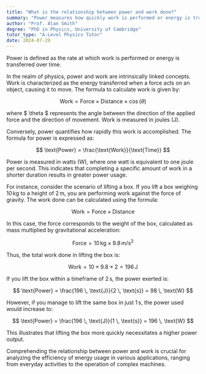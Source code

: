 ```yaml
---
title: "What is the relationship between power and work done?"
summary: "Power measures how quickly work is performed or energy is transferred, indicating the rate of energy conversion or task completion in a given timeframe."
author: "Prof. Alan Smith"
degree: "PhD in Physics, University of Cambridge"
tutor_type: "A-Level Physics Tutor"
date: 2024-07-29
---
```


Power is defined as the rate at which work is performed or energy is transferred over time.

In the realm of physics, power and work are intrinsically linked concepts. Work is characterized as the energy transferred when a force acts on an object, causing it to move. The formula to calculate work is given by:

$$
\text{Work} = \text{Force} \times \text{Distance} \times \cos(\theta)
$$

where $ \theta $ represents the angle between the direction of the applied force and the direction of movement. Work is measured in joules (J).

Conversely, power quantifies how rapidly this work is accomplished. The formula for power is expressed as:

$$
\text{Power} = \frac{\text{Work}}{\text{Time}}
$$

Power is measured in watts (W), where one watt is equivalent to one joule per second. This indicates that completing a specific amount of work in a shorter duration results in greater power usage.

For instance, consider the scenario of lifting a box. If you lift a box weighing $10 \, \text{kg}$ to a height of $2 \, \text{m}$, you are performing work against the force of gravity. The work done can be calculated using the formula:

$$
\text{Work} = \text{Force} \times \text{Distance}
$$

In this case, the force corresponds to the weight of the box, calculated as mass multiplied by gravitational acceleration: 

$$
\text{Force} = 10 \, \text{kg} \times 9.8 \, \text{m/s}^2
$$

Thus, the total work done in lifting the box is:

$$
\text{Work} = 10 \times 9.8 \times 2 = 196 \, \text{J}
$$

If you lift the box within a timeframe of $2 \, \text{s}$, the power exerted is:

$$
\text{Power} = \frac{196 \, \text{J}}{2 \, \text{s}} = 98 \, \text{W}
$$

However, if you manage to lift the same box in just $1 \, \text{s}$, the power used would increase to:

$$
\text{Power} = \frac{196 \, \text{J}}{1 \, \text{s}} = 196 \, \text{W}
$$

This illustrates that lifting the box more quickly necessitates a higher power output.

Comprehending the relationship between power and work is crucial for analyzing the efficiency of energy usage in various applications, ranging from everyday activities to the operation of complex machines.
    
